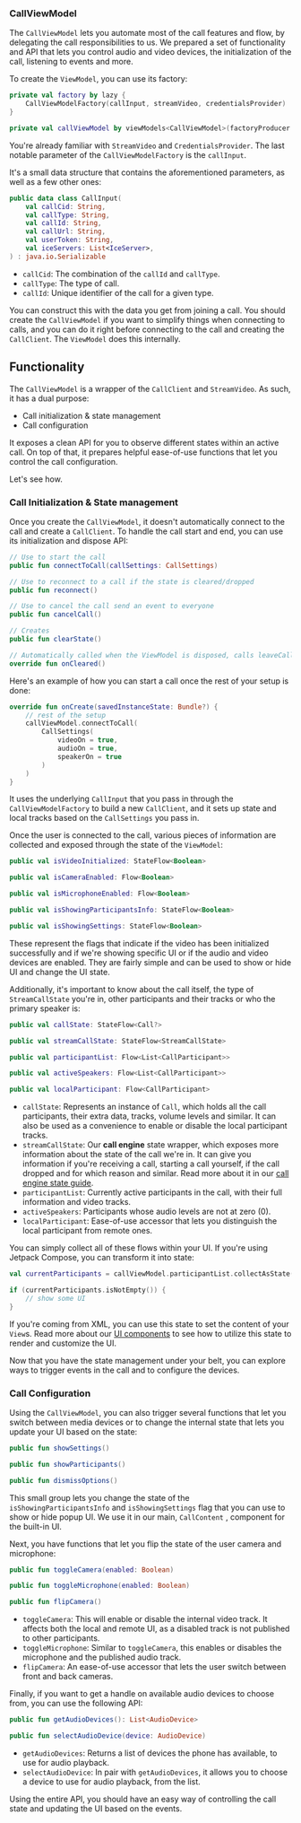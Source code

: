 ### CallViewModel

The `CallViewModel` lets you automate most of the call features and flow, by delegating the call responsibilities to us. We prepared a set of functionality and API that lets you control audio and video devices, the initialization of the call, listening to events and more.

To create the `ViewModel`, you can use its factory:

```kotlin
private val factory by lazy {
    CallViewModelFactory(callInput, streamVideo, credentialsProvider)
}

private val callViewModel by viewModels<CallViewModel>(factoryProducer = { factory })
```

You're already familiar with `StreamVideo` and `CredentialsProvider`. The last notable parameter of the `CallViewModelFactory` is the `callInput`.

It's a small data structure that contains the aforementioned parameters, as well as a few other ones:

```kotlin
public data class CallInput(
    val callCid: String,
    val callType: String,
    val callId: String,
    val callUrl: String,
    val userToken: String,
    val iceServers: List<IceServer>,
) : java.io.Serializable
```

* `callCid`: The combination of the `callId` and `callType`.
* `callType`: The type of call.
* `callId`: Unique identifier of the call for a given type.

You can construct this with the data you get from joining a call. You should create the `CallViewModel` if you want to simplify things when connecting to calls, and you can do it right before connecting to the call and creating the `CallClient`. The `ViewModel` does this internally.

## Functionality

The `CallViewModel` is a wrapper of the `CallClient` and `StreamVideo`. As such, it has a dual purpose:

* Call initialization & state management
* Call configuration

It exposes a clean API for you to observe different states within an active call. On top of that, it prepares helpful ease-of-use functions that let you control the call configuration.

Let's see how.

### Call Initialization & State management

Once you create the `CallViewModel`, it doesn't automatically connect to the call and create a `CallClient`. To handle the call start and end, you can use its initialization and dispose API:

```kotlin
// Use to start the call
public fun connectToCall(callSettings: CallSettings)

// Use to reconnect to a call if the state is cleared/dropped
public fun reconnect()

// Use to cancel the call send an event to everyone
public fun cancelCall()

// Creates 
public fun clearState()

// Automatically called when the ViewModel is disposed, calls leaveCall internally
override fun onCleared()
```

Here's an example of how you can start a call once the rest of your setup is done:

```kotlin
override fun onCreate(savedInstanceState: Bundle?) {
    // rest of the setup
    callViewModel.connectToCall(
        CallSettings(
            videoOn = true,
            audioOn = true,
            speakerOn = true
        )
    )
}
```

It uses the underlying `CallInput` that you pass in through the `CallViewModelFactory` to build a new `CallClient`, and it sets up state and local tracks based on the `CallSettings` you pass in.

Once the user is connected to the call, various pieces of information are collected and exposed through the state of the `ViewModel`:

```kotlin
public val isVideoInitialized: StateFlow<Boolean>

public val isCameraEnabled: Flow<Boolean>

public val isMicrophoneEnabled: Flow<Boolean>

public val isShowingParticipantsInfo: StateFlow<Boolean>

public val isShowingSettings: StateFlow<Boolean>
```

These represent the flags that indicate if the video has been initialized successfully and if we're showing specific UI or if the audio and video devices are enabled. They are fairly simple and can be used to show or hide UI and change the UI state.

Additionally, it's important to know about the call itself, the type of `StreamCallState` you're in, other participants and their tracks or who the primary speaker is:

```kotlin
public val callState: StateFlow<Call?>

public val streamCallState: StateFlow<StreamCallState>

public val participantList: Flow<List<CallParticipant>>

public val activeSpeakers: Flow<List<CallParticipant>>

public val localParticipant: Flow<CallParticipant>
```

* `callState`: Represents an instance of `Call`, which holds all the call participants, their extra data, tracks, volume levels and similar. It can also be used as a convenience to enable or disable the local participant tracks.
* `streamCallState`: Our **call engine** state wrapper, which exposes more information about the state of the call we're in. It can give you information if you're receiving a call, starting a call yourself, if the call dropped and for which reason and similar. Read more about it in our [call engine state guide](../04-guides/02-call-engine-state.mdx).
* `participantList`: Currently active participants in the call, with their full information and video tracks.
* `activeSpeakers`: Participants whose audio levels are not at zero (0).
* `localParticipant`: Ease-of-use accessor that lets you distinguish the local participant from remote ones. 

You can simply collect all of these flows within your UI. If you're using Jetpack Compose, you can transform it into state:

```kotlin
val currentParticipants = callViewModel.participantList.collectAsState(emptyList())

if (currentParticipants.isNotEmpty()) {
    // show some UI
}
```

If you're coming from XML, you can use this state to set the content of your `View`s. Read more about our [UI components](../03-ui/01-overview.mdx) to see how to utilize this state to render and customize the UI.

Now that you have the state management under your belt, you can explore ways to trigger events in the call and to configure the devices.

### Call Configuration

Using the `CallViewModel`, you can also trigger several functions that let you switch between media devices or to change the internal state that lets you update your UI based on the state:

```kotlin
public fun showSettings()

public fun showParticipants()

public fun dismissOptions()
```

This small group lets you change the state of the `isShowingParticipantsInfo` and `isShowingSettings` flag that you can use to show or hide popup UI. We use it in our main, `CallContent` , component for the built-in UI.

Next, you have functions that let you flip the state of the user camera and microphone:

```kotlin
public fun toggleCamera(enabled: Boolean)

public fun toggleMicrophone(enabled: Boolean)

public fun flipCamera()
```

* `toggleCamera`: This will enable or disable the internal video track. It affects both the local and remote UI, as a disabled track is not published to other participants.
* `toggleMicrophone`: Similar to `toggleCamera`, this enables or disables the microphone and the published audio track.
* `flipCamera`: An ease-of-use accessor that lets the user switch between front and back cameras.

Finally, if you want to get a handle on available audio devices to choose from, you can use the following API:

```kotlin
public fun getAudioDevices(): List<AudioDevice>

public fun selectAudioDevice(device: AudioDevice)
```

* `getAudioDevices`: Returns a list of devices the phone has available, to use for audio playback.
* `selectAudioDevice`: In pair with `getAudioDevices`, it allows you to choose a device to use for audio playback, from the list.

Using the entire API, you should have an easy way of controlling the call state and updating the UI based on the events.